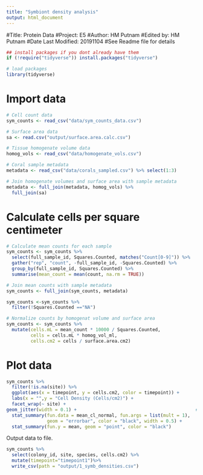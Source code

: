 ```yaml
---
title: "Symbiont density analysis"
output: html_document
---
```


#Title: Protein Data
#Project: E5
#Author: HM Putnam 
#Edited by: HM Putnam
#Date Last Modified: 20191104
#See Readme file for details

```r
## install packages if you dont already have them
if (!require("tidyverse")) install.packages("tidyverse")

# load packages
library(tidyverse)
```

# Import data
```r
# Cell count data
sym_counts <- read_csv("data/sym_counts_data.csv")

# Surface area data
sa <- read.csv("output/surface.area.calc.csv")

# Tissue homogenate volume data
homog_vols <- read_csv("data/homogenate_vols.csv") 

# Coral sample metadata
metadata <- read_csv("data/corals_sampled.csv") %>% select(1:3)

# Join homogenate volumes and surface area with sample metadata
metadata <- full_join(metadata, homog_vols) %>%
  full_join(sa)
```

# Calculate cells per square centimeter
```r
# Calculate mean counts for each sample
sym_counts <- sym_counts %>%
  select(full_sample_id, Squares.Counted, matches("Count[0-9]")) %>%
  gather("rep", "count", -full_sample_id, -Squares.Counted) %>%
  group_by(full_sample_id, Squares.Counted) %>%
  summarise(mean_count = mean(count, na.rm = TRUE))

# Join mean counts with sample metadata
sym_counts <- full_join(sym_counts, metadata)

sym_counts <-sym_counts %>%
  filter(!Squares.Counted =="NA")

# Normalize counts by homogenat volume and surface area
sym_counts <- sym_counts %>%
  mutate(cells.mL = mean_count * 10000 / Squares.Counted,
         cells = cells.mL * homog_vol_ml,
         cells.cm2 = cells / surface.area.cm2)
```


# Plot data
```r
sym_counts %>%
  filter(!is.na(site)) %>%
  ggplot(aes(x = timepoint, y = cells.cm2, color = timepoint)) +
  labs(x = "",y = "Cell Density (Cells/cm2)") +
  facet_wrap(~ site) +
geom_jitter(width = 0.1) +                                            # Plot all points
  stat_summary(fun.data = mean_cl_normal, fun.args = list(mult = 1),    # Plot standard error
               geom = "errorbar", color = "black", width = 0.5) +
  stat_summary(fun.y = mean, geom = "point", color = "black")           # Plot mean
```


Output data to file.  

```r
sym_counts %>%
  select(colony_id, site, species, cells.cm2) %>%
  mutate(timepoint="timepoint1")%>%
  write_csv(path = "output/1_symb_densities.csv")


```
